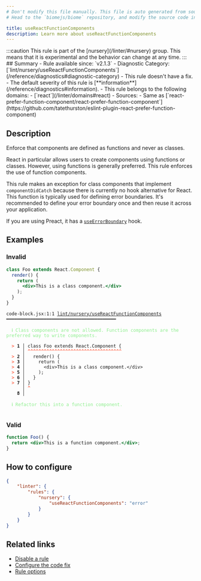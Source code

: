 ```yaml
---
# Don't modify this file manually. This file is auto generated from source, and you will lose your changes next time the website is built.
# Head to the `biomejs/biome` repository, and modify the source code in there.

title: useReactFunctionComponents
description: Learn more about useReactFunctionComponents
---
```


<Tabs>
<TabItem label="JSX and TSX" icon="seti:javascript">
:::caution
This rule is part of the [nursery](/linter/#nursery) group. This means that it is experimental and the behavior can change at any time.
:::
## Summary
- Rule available since: `v2.1.3`
- Diagnostic Category: [`lint/nursery/useReactFunctionComponents`](/reference/diagnostics#diagnostic-category)
- This rule doesn't have a fix.
- The default severity of this rule is [**information**](/reference/diagnostics#information).
- This rule belongs to the following domains:
  - [`react`](/linter/domains#react)
- Sources: 
  - Same as [`react-prefer-function-component/react-prefer-function-component`](https://github.com/tatethurston/eslint-plugin-react-prefer-function-component)

## Description
Enforce that components are defined as functions and never as classes.

React in particular allows users to create components using functions or classes.
However, using functions is generally preferred. This rule enforces the use of function components.

This rule makes an exception for class components that implement `componentDidCatch` because there is
currently no hook alternative for React. This function is typically used for defining error boundaries.
It's recommended to define your error boundary once and then reuse it across your application.

If you are using Preact, it has a [`useErrorBoundary`](https://preactjs.com/guide/v10/hooks/#useerrorboundary) hook.

## Examples

### Invalid

```jsx
class Foo extends React.Component {
  render() {
    return (
      <div>This is a class component.</div>
    );
  }
}
```

<pre class="language-text"><code class="language-text">code-block.jsx:1:1 <a href="https://biomejs.dev/linter/rules/use-react-function-components">lint/nursery/useReactFunctionComponents</a> ━━━━━━━━━━━━━━━━━━━━━━━━━━━━━━━━━━━━━━━━━<br /><br />  <strong><span style="color: lightgreen;">ℹ</span></strong> <span style="color: lightgreen;">Class components are not allowed. Function components are the preferred way to write components.</span><br />  <br />  <strong><span style="color: Tomato;">&gt;</span></strong> <strong>1 │ </strong>class Foo extends React.Component &#123;<br />   <strong>   │ </strong><strong><span style="color: Tomato;">^</span></strong><strong><span style="color: Tomato;">^</span></strong><strong><span style="color: Tomato;">^</span></strong><strong><span style="color: Tomato;">^</span></strong><strong><span style="color: Tomato;">^</span></strong><strong><span style="color: Tomato;">^</span></strong><strong><span style="color: Tomato;">^</span></strong><strong><span style="color: Tomato;">^</span></strong><strong><span style="color: Tomato;">^</span></strong><strong><span style="color: Tomato;">^</span></strong><strong><span style="color: Tomato;">^</span></strong><strong><span style="color: Tomato;">^</span></strong><strong><span style="color: Tomato;">^</span></strong><strong><span style="color: Tomato;">^</span></strong><strong><span style="color: Tomato;">^</span></strong><strong><span style="color: Tomato;">^</span></strong><strong><span style="color: Tomato;">^</span></strong><strong><span style="color: Tomato;">^</span></strong><strong><span style="color: Tomato;">^</span></strong><strong><span style="color: Tomato;">^</span></strong><strong><span style="color: Tomato;">^</span></strong><strong><span style="color: Tomato;">^</span></strong><strong><span style="color: Tomato;">^</span></strong><strong><span style="color: Tomato;">^</span></strong><strong><span style="color: Tomato;">^</span></strong><strong><span style="color: Tomato;">^</span></strong><strong><span style="color: Tomato;">^</span></strong><strong><span style="color: Tomato;">^</span></strong><strong><span style="color: Tomato;">^</span></strong><strong><span style="color: Tomato;">^</span></strong><strong><span style="color: Tomato;">^</span></strong><strong><span style="color: Tomato;">^</span></strong><strong><span style="color: Tomato;">^</span></strong><strong><span style="color: Tomato;">^</span></strong><strong><span style="color: Tomato;">^</span></strong><br />  <strong><span style="color: Tomato;">&gt;</span></strong> <strong>2 │ </strong>  render() &#123;<br />  <strong><span style="color: Tomato;">&gt;</span></strong> <strong>3 │ </strong>    return (<br />  <strong><span style="color: Tomato;">&gt;</span></strong> <strong>4 │ </strong>      &lt;div&gt;This is a class component.&lt;/div&gt;<br />  <strong><span style="color: Tomato;">&gt;</span></strong> <strong>5 │ </strong>    );<br />  <strong><span style="color: Tomato;">&gt;</span></strong> <strong>6 │ </strong>  &#125;<br />  <strong><span style="color: Tomato;">&gt;</span></strong> <strong>7 │ </strong>&#125;<br />   <strong>   │ </strong><strong><span style="color: Tomato;">^</span></strong><br />    <strong>8 │ </strong><br />  <br />  <strong><span style="color: lightgreen;">ℹ</span></strong> <span style="color: lightgreen;">Refactor this into a function component.</span><br />  <br /></code></pre>

### Valid

```jsx
function Foo() {
  return <div>This is a function component.</div>;
}
```

## How to configure
```json title="biome.json"
{
	"linter": {
		"rules": {
			"nursery": {
				"useReactFunctionComponents": "error"
			}
		}
	}
}

```
## Related links

- [Disable a rule](/linter/#disable-a-rule)
- [Configure the code fix](/linter#configure-the-code-fix)
- [Rule options](/linter/#rule-options)

</TabItem>
</Tabs>

